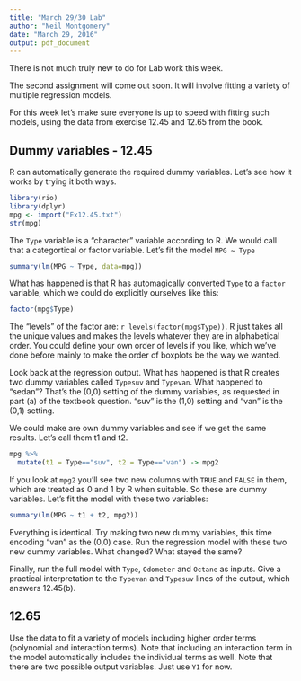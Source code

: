 ```yaml
---
title: "March 29/30 Lab"
author: "Neil Montgomery"
date: "March 29, 2016"
output: pdf_document
---
```


There is not much truly new to do for Lab work this week.

The second assignment will come out soon. It will involve fitting a variety of multiple regression models. 

For this week let's make sure everyone is up to speed with fitting such models, using the data from exercise 12.45 and 12.65 from the book.

## Dummy variables - 12.45

R can automatically generate the required dummy variables. Let's see how it works by trying it both ways.

```r
library(rio)
library(dplyr)
mpg <- import("Ex12.45.txt")
str(mpg)
```

The `Type` variable is a "character" variable according to R. We would call that a categortical or factor variable. Let's fit the model `MPG ~ Type`

```r
summary(lm(MPG ~ Type, data=mpg))
```

What has happened is that R has automagically converted `Type` to a `factor` variable, which we could do explicitly ourselves like this:

```r
factor(mpg$Type)
```

The "levels" of the factor are: `r levels(factor(mpg$Type))`. R just takes all the unique values and makes the levels whatever they are in alphabetical order. You could define your own order of levels if you like, which we've done before mainly to make the order of boxplots be the way we wanted.  

Look back at the regression output. What has happened is that R creates two dummy variables called `Typesuv` and `Typevan`. What happened to "sedan"? That's the (0,0) setting of the dummy variables, as requested in part (a) of the textbook question. "suv" is the (1,0) setting and "van" is the (0,1) setting. 

We could make are own dummy variables and see if we get the same results. Let's call them t1 and t2. 

```r
mpg %>% 
  mutate(t1 = Type=="suv", t2 = Type=="van") -> mpg2
```

If you look at `mpg2` you'll see two new columns with `TRUE` and `FALSE` in them, which are treated as 0 and 1 by R when suitable. So these are dummy variables. Let's fit the model with these two variables:

```r
summary(lm(MPG ~ t1 + t2, mpg2))
```

Everything is identical. Try making two new dummy variables, this time encoding "van" as the (0,0) case. Run the regression model with these two new dummy variables. What changed? What stayed the same? 

Finally, run the full model with `Type`, `Odometer` and `Octane` as inputs. Give a practical interpretation to the `Typevan` and `Typesuv` lines of the output, which answers 12.45(b).

## 12.65

Use the data to fit a variety of models including higher order terms (polynomial and interaction terms). Note that including an interaction term in the model automatically includes the individual terms as well. Note that there are two possible output variables. Just use `Y1` for now.
